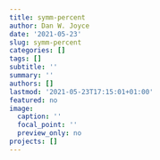 ```yaml
---
title: symm-percent
author: Dan W. Joyce
date: '2021-05-23'
slug: symm-percent
categories: []
tags: []
subtitle: ''
summary: ''
authors: []
lastmod: '2021-05-23T17:15:01+01:00'
featured: no
image:
  caption: ''
  focal_point: ''
  preview_only: no
projects: []
---
```

